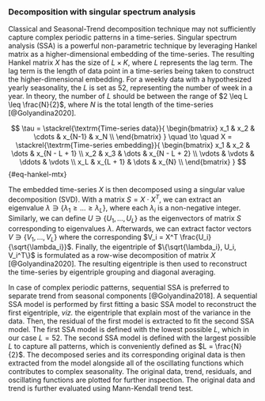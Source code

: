 ::: {.content-visible unless-meta="in.article"}
### Decomposition with singular spectrum analysis
:::

Classical and Seasonal-Trend decomposition technique may not sufficiently capture complex periodic patterns in a time-series. Singular spectrum analysis (SSA) is a powerful non-parametric technique by leveraging Hankel matrix as a higher-dimensional embedding of the time-series. The resulting Hankel matrix $X$ has the size of $L \times K$, where $L$ represents the lag term. The lag term is the length of data point in a time-series being taken to construct the higher-dimensional embedding. For a weekly data with a hypothesized yearly seasonality, the $L$ is set as 52, representing the number of week in a year. In theory, the number of $L$ should be between the range of $2 \leq L \leq \frac{N}{2}$, where $N$ is the total length of the time-series [@Golyandina2020].

$$
\tau =
\stackrel{\textrm{Time-series data}}{
  \begin{bmatrix}
  x_1 & x_2 & \cdots & x_{N-1} & x_N \\
  \end{bmatrix}
}
\quad \to \quad
X =
\stackrel{\textrm{Time-series embedding}}{
  \begin{bmatrix}
  x_1 & x_2 & \dots & x_{N - L + 1} \\
  x_2 & x_3 & \dots & x_{N - L + 2} \\
  \vdots & \vdots & \ddots & \vdots \\
  x_L & x_{L + 1} & \dots & x_{N} \\
  \end{bmatrix}
}
$$ {#eq-hankel-mtx}

The embedded time-series $X$ is then decomposed using a singular value decomposition (SVD). With a matrix $S = X \cdot X^T$, we can extract an eigenvalue $\lambda \ni \{\lambda_1 \geq \dots \geq \lambda_L\}$, where each $\lambda_i$ is a non-negative integer. Similarly, we can define $U \ni \{U_1, \dots, U_L\}$ as the eigenvectors of matrix $S$ corresponding to eigenvalues $\lambda$. Afterwards, we can extract factor vectors $V \ni \{V_1, \dots, V_L\}$ where the corresponding $V_i = X^T \frac{U_i}{\sqrt{\lambda_i}}$. Finally, the eigentriple of $\{\sqrt{\lambda_i}, U_i, V_i^T\}$ is formulated as a row-wise decomposition of matrix $X$ [@Golyandina2020]. The resulting eigentriple is then used to reconstruct the time-series by eigentriple grouping and diagonal averaging.

In case of complex periodic patterns, sequential SSA is preferred to separate trend from seasonal components [@Golyandina2018]. A sequential SSA model is performed by first fitting a basic SSA model to reconstruct the first eigentriple, *viz.* the eigentriple that explain most of the variance in the data. Then, the residual of the first model is extracted to fit the second SSA model. The first SSA model is defined with the lowest possible $L$, which in our case $L = 52$. The second SSA model is defined with the largest possible $L$ to capture all patterns, which is conveniently defined as $L = \frac{N}{2}$. The decomposed series and its corresponding original data is then extracted from the model alongside all of the oscillating functions which contributes to complex seasonality. The original data, trend, residuals, and oscillating functions are plotted for further inspection. The original data and trend is further evaluated using Mann-Kendall trend test.
